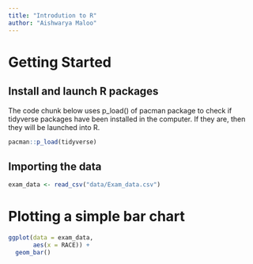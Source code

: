 ```yaml
---
title: "Introdution to R"
author: "Aishwarya Maloo"
---
```


# Getting Started

## Install and launch R packages

The code chunk below uses p_load() of pacman package to check if tidyverse packages have been installed in the computer. If they are, then they will be launched into R.

```r
pacman::p_load(tidyverse)
```

## Importing the data

```r
exam_data <- read_csv("data/Exam_data.csv")
```

# Plotting a simple bar chart

```r
ggplot(data = exam_data,
       aes(x = RACE)) +
  geom_bar()
```
